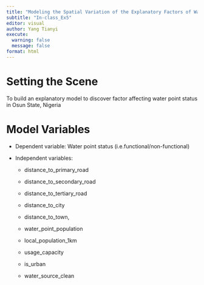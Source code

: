 ```yaml
---
title: "Modeling the Spatial Variation of the Explanatory Factors of Water Point Status using Geographically Weighted Logistic Regression"
subtitle: "In-class_Ex5"
editor: visual
author: Yang Tianyi
execute: 
  warning: false
  message: false
format: html
---
```


# Setting the Scene

To build an explanatory model to discover factor affecting water point status in Osun State, Nigeria

# Model Variables

-   Dependent variable: Water point status (i.e.functional/non-functional)

-   Independent variables:

    -   distance_to_primary_road

    -   distance_to_secondary_road

    -   distance_to_tertiary_road

    -   distance_to_city

    -   distance_to_town,

    -   water_point_population

    -   local_population_1km

    -   usage_capacity

    -   is_urban

    -   water_source_clean
